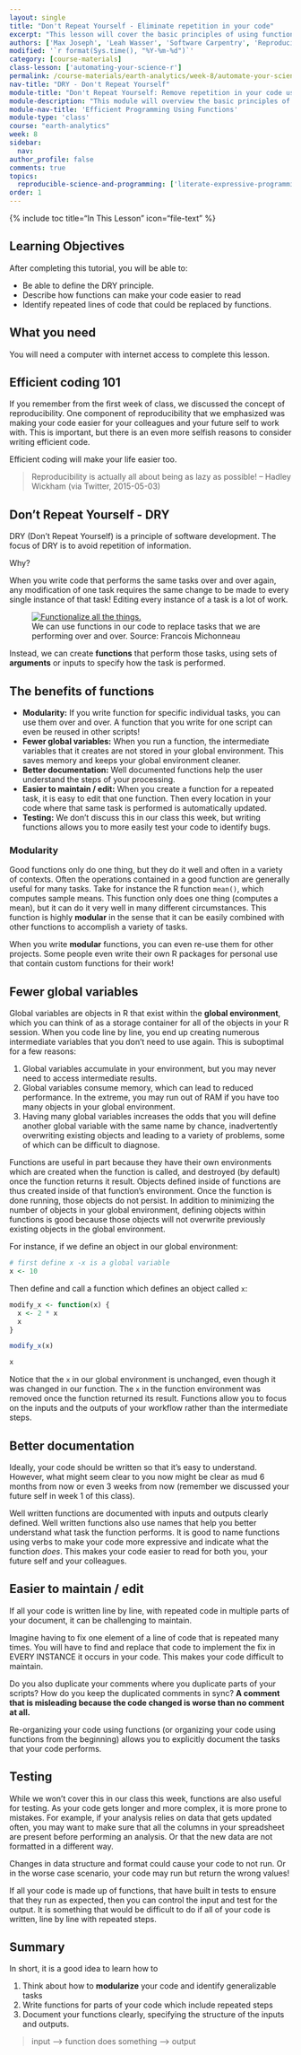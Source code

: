 ```yaml
---
layout: single
title: "Don't Repeat Yourself - Eliminate repetition in your code"
excerpt: "This lesson will cover the basic principles of using functions and why they are important."
authors: ['Max Joseph', 'Leah Wasser', 'Software Carpentry', 'Reproducible Science Curriculum Community']
modified: '`r format(Sys.time(), "%Y-%m-%d")`'
category: [course-materials]
class-lesson: ['automating-your-science-r']
permalink: /course-materials/earth-analytics/week-8/automate-your-science-r/
nav-title: "DRY - Don't Repeat Yourself"
module-title: "Don't Repeat Yourself: Remove repetition in your code using functions in R."
module-description: "This module will overview the basic principles of DRY - don't repeat yourself. It will then walk you through incorporating functions into your scientific programming to increase efficiency, clarity, and readability. "
module-nav-title: 'Efficient Programming Using Functions'
module-type: 'class'
course: "earth-analytics"
week: 8
sidebar:
  nav:
author_profile: false
comments: true
topics: 
  reproducible-science-and-programming: ['literate-expressive-programming', 'functions']
order: 1
---
```



{% include toc title="In This Lesson" icon="file-text" %}

<div class='notice--success' markdown="1">

## <i class="fa fa-graduation-cap" aria-hidden="true"></i> Learning Objectives

After completing this tutorial, you will be able to:

* Be able to define the DRY principle.
* Describe how functions can make your code easier to read
* Identify repeated lines of code that could be replaced by functions.

## <i class="fa fa-check-square-o fa-2" aria-hidden="true"></i> What you need

You will need a computer with internet access to complete this lesson.

</div>


## Efficient coding 101

If you remember from the first week of class, we discussed the concept of
reproducibility. One component of reproducibility that we emphasized was making
your code easier
for your colleagues and your future self to work with. This is important,
but there is an even more selfish reasons to consider writing efficient code.

Efficient coding will make your life easier too.

> Reproducibility is actually all about being as lazy as possible!
> – Hadley Wickham (via Twitter, 2015-05-03)


## Don't Repeat Yourself - DRY

DRY (Don't Repeat Yourself) is a principle of software development. The focus of
DRY is to avoid repetition of information.

Why?

When you write code that performs the same tasks over and over again, any
modification of one task requires the same change to be made to every single
instance of that task! Editing every instance of a task is a lot of work.


<figure>
 <a href="{{ site.url}}/images/course-materials/earth-analytics/week-8/funct-all-things.png">
 <img src="{{ site.url}}/images/course-materials/earth-analytics/week-8/funct-all-things.png" alt="Functionalize all the things."></a>
    <figcaption>We can use functions in our code to replace tasks that we are performing over and over. Source: Francois Michonneau
    </figcaption>
</figure>

Instead, we can create **functions** that perform those tasks, using sets of
**arguments** or inputs to specify how the task is performed.

## The benefits of functions

* **Modularity:** If you write function for specific individual tasks, you can use them over and over. A function that you write for one script can even be reused in other scripts!
* **Fewer global variables:** When you run a function, the intermediate variables that it creates are not stored in your global environment. This saves memory and keeps your global environment cleaner.
* **Better documentation:** Well documented functions help the user understand the steps of your processing.
* **Easier to maintain / edit:** When you create a function for a repeated task, it is easy to edit that one function. Then every location in your code where that same task is performed is automatically updated.
* **Testing:** We don't discuss this in our class this week, but writing functions allows you to more easily test your code to identify bugs.

### Modularity

Good functions only do one thing, but they do it well and often in a variety of contexts.
Often the operations contained in a good function are generally useful for many tasks.
Take for instance the R function `mean()`, which computes sample means.
This function only does one thing (computes a mean), but it can do it very well in many different circumstances.
This function is highly **modular** in the sense that it can be easily combined with other functions to accomplish a variety of tasks.

When you write **modular** functions, you can even re-use them for other projects.
Some people even write their own R packages for personal use that contain custom functions for their work!

## Fewer global variables

Global variables are objects in R that exist within the **global environment**, which you can think of as a storage container for all of the objects in your R session.
When you code line by line, you end up creating numerous intermediate variables
that you don't need to use again.
This is suboptimal for a few reasons:

1. Global variables accumulate in your environment, but you may never need to access intermediate results.
2. Global variables consume memory, which can lead to reduced performance. In the extreme, you may run out of RAM if you have too many objects in your global environment.
3. Having many global variables increases the odds that you will define another global variable with the same name by chance, inadvertently overwriting existing objects and leading to a variety of problems, some of which can be difficult to diagnose.

Functions are useful in part because they have their own environments which are created when the function is called, and destroyed (by default) once the function returns it result.
Objects defined inside of functions are thus created inside of that function's environment.
Once the function is done running, those objects do not persist.
In addition to minimizing the number of objects in your global environment, defining objects within functions is good because those objects will not overwrite previously existing objects in the global environment.

For instance, if we define an object in our global environment:

```r
# first define x -x is a global variable
x <- 10
```

Then define and call a function which defines an object called `x`:

```r
modify_x <- function(x) {
  x <- 2 * x
  x
}

modify_x(x)

x
```

Notice that the `x` in our global environment is unchanged, even though it was changed in our function.
The `x` in the function environment was removed once the function returned its result.
Functions allow you to focus on the inputs and the outputs of your workflow rather
than the intermediate steps.

## Better documentation

Ideally, your code should be written so that it's easy to understand.
However, what might seem clear to you now might be clear as mud 6 months from now
or even 3 weeks from now (remember we discussed your future self in week 1 of this class).

Well written functions are documented with inputs and outputs clearly defined.
Well written functions also use names that help you better understand what task the
function performs.
It is good to name functions using verbs to make your code more expressive and indicate what the function *does*.
This makes your code easier to read for both you, your future self and your colleagues.

## Easier to maintain / edit

If all your code is written line by line, with repeated code in
multiple parts of your document, it can be challenging to maintain.

Imagine having to fix one element of a line of code that is repeated many times.
You will have to find and replace that code to implement the fix in EVERY INSTANCE
it occurs in your code. This makes your code difficult to maintain.

Do you also duplicate your comments where you duplicate parts of your scripts?
How do you keep the duplicated comments in sync?
**A comment that is misleading because the code changed is worse than no comment at all.**

Re-organizing your code using functions (or organizing your code using functions
from the beginning) allows you to explicitly document the tasks that your code performs.

## Testing

While we won't cover this in our class this week, functions are also useful for testing.
As your code gets longer and more complex, it is more prone to mistakes. For example, if your
analysis relies on data that gets updated often, you may want to make sure that
all the columns in your spreadsheet are present before performing an analysis.
Or that the new data are not formatted in a different way.

Changes in data structure and format could cause your code to not run. Or in the
worse case scenario, your code may run but return the wrong values!

If all your code is made up of functions, that have built in tests to ensure
that they run as expected, then you can control the input and test for the output.
It is something that would be difficult to do if all of your code is written,
line by line with repeated steps.

## Summary

In short, it is a good idea to learn how to

1. Think about how to **modularize** your code and identify generalizable tasks
2. Write functions for parts of your code which include repeated steps
3. Document your functions clearly, specifying the structure of the inputs and outputs.


> input --> function does something --> output
